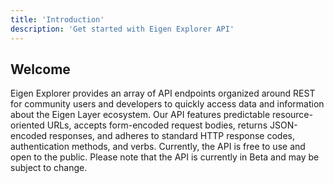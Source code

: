 ```yaml
---
title: 'Introduction'
description: 'Get started with Eigen Explorer API'
---
```


## Welcome

Eigen Explorer provides an array of API endpoints organized around REST for community users and developers to quickly access data and information about the Eigen Layer ecosystem. Our API features predictable resource-oriented URLs, accepts form-encoded request bodies, returns JSON-encoded responses, and adheres to standard HTTP response codes, authentication methods, and verbs. Currently, the API is free to use and open to the public. Please note that the API is currently in Beta and may be subject to change.
